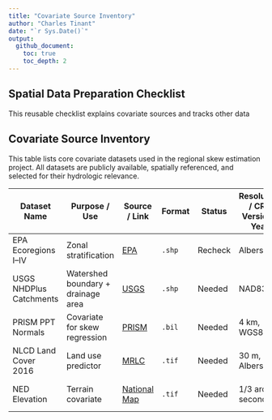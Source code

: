 ```yaml
---
title: "Covariate Source Inventory"
author: "Charles Tinant"
date: "`r Sys.Date()`"
output:
  github_document:
    toc: true
    toc_depth: 2
---
```


## Spatial Data Preparation Checklist
This reusable checklist explains covariate sources and tracks other data

## Covariate Source Inventory

This table lists core covariate datasets used in the regional skew estimation project. All datasets are publicly available, spatially referenced, and selected for their hydrologic relevance.

| Dataset Name            | Purpose / Use                 |                        Source / Link                | Format | Status  | Resolution / CRS  Version / Year | Priority | Download Date | Filename Prefix  | Notes                |
|-------------------------|--------------------|---------------|--------|----------|--------------------------|----------------|----------|----------------|----------------|--------|
| EPA Ecoregions I–IV     | Zonal stratification | [EPA](https://www.epa.gov/eco-research) | `.shp` | Recheck | Albers           | Check        | core      | check          | epa_ecoregions  | Used for aggregation  |
| USGS NHDPlus Catchments | Watershed boundary + drainage area | [USGS](https://www.usgs.gov/) | `.shp` | Needed   | NAD83 | V2 or HR | core |       | nhd_catchments | Use V2 or HR variant |
| PRISM PPT Normals       | Covariate for skew regression | [PRISM](https://prism.oregonstate.edu)              | `.bil` | Needed | 4 km, WGS84 | 1981–2010          | core      |               | prism_ppt_normals | Download monthly + annual |
| NLCD Land Cover 2016    | Land use predictor | [MRLC](https://www.mrlc.gov/) | `.tif` | Needed   | 30 m, Albers | 2016 | core |     | nlcd_landcover_2021 | Clip to HUC region |
| NED Elevation           | Terrain covariate | [National Map](https://apps.nationalmap.gov/) | `.tif` | Needed | 1/3 arc-second | 2020+ | core | | ned_elevation | Reproject to match others |


